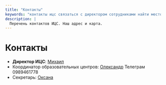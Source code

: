 ```yaml
---
title: "Контакты"
keywords: "контакты ицс связаться с директором сотрудниками найти местонахождение расположение адрес"
description: |
  Перечень контактов ИЦС. Наш адрес и карта.
---
```


# Контакты

*   **Директор ИЦС**: [Михаил](mailto:mike@cmieurasia.org)
*   Координатор образовательных центров: [Олександр](mailto:sasha@cmieurasia.org) Телеграм 0989461778
*   Секретарь: [Оксана](mailto:secretar@cmieurasia.org)

<ContactDetails locale="ru" />
